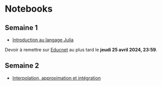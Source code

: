 # Notebooks

## Semaine 1

- [Introduction au langage Julia](notebooks/intro_julia.ipynb)

Devoir à remettre sur [Educnet](https://educnet.enpc.fr/course/view.php?id=1776) au plus tard le **jeudi 25 avril 2024, 23:59**.

## Semaine 2

- [Interpolation, approximation et intégration](notebooks/interpolation.ipynb)
